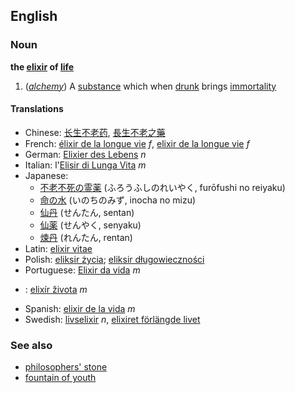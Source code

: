 ==English==
===Noun===
'''the [[elixir]] of [[life]]'''<!-- seems to be capitalised all or most of the time... -->

#(''[[alchemy]]'') A [[substance]] which when [[drunk]] brings [[immortality]]

====Translations====
*Chinese: [[长生不老药]], [[長生不老之藥]]<!-- not 100% positive either is idiomatic - may be circumlocutions -->
*French: [[élixir de la longue vie]] ''f'', [[elixir de la longue vie]] ''f''
*German: [[Elixier des Lebens]] ''n''
*Italian: l'[[Elisir di Lunga Vita]] ''m''
*Japanese:
**[[不老不死の霊薬]] (ふろうふしのれいやく, furōfushi no reiyaku)<!-- from "the alchemist" -->
**[[命の水]] (いのちのみず, inocha no mizu)<!-- from harry potter #1 -->
**[[仙丹]] (せんたん, sentan)
**[[仙薬]] (せんやく, senyaku)<!-- maybe only figurative? -->
**[[煉丹]] (れんたん, rentan)<!-- maybe not the same as the western one -->
*Latin: [[elixir vitae]]
*Polish: [[eliksir życia]]; [[eliksir długowieczności]]<!-- "eliksiru długowieczności" is another case -->
*Portuguese: [[Elixir da vida]] ''m''
*{{sk}}: [[elixír života]] ''m''
*Spanish: [[elixir de la vida]] ''m''<!-- hopefully not just in harry potter books -->
*Swedish: [[livselixir]] ''n'', [[elixiret förlängde livet]]<!-- 2nd only from "Alkemisten" -->

===See also===
*[[philosophers' stone]]<!-- probably should be capitalised too -->
*[[fountain of youth]]